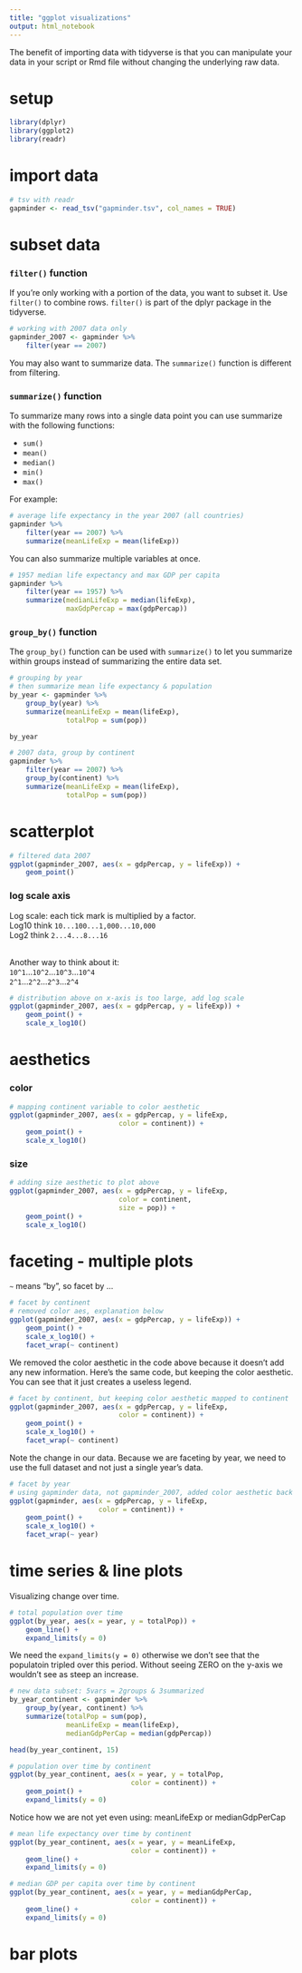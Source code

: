 ```yaml
---
title: "ggplot visualizations"
output: html_notebook
---
```


The benefit of importing data with tidyverse is that you can manipulate your data in your script or Rmd file without changing the underlying raw data.

# setup

```r
library(dplyr)
library(ggplot2)
library(readr)
```


# import data

```r
# tsv with readr
gapminder <- read_tsv("gapminder.tsv", col_names = TRUE)
```


# subset data

### `filter()` function

If you're only working with a portion of the data, you want to subset it. Use `filter()` to combine rows. `filter()` is part of the dplyr package in the tidyverse.

```r
# working with 2007 data only
gapminder_2007 <- gapminder %>%
    filter(year == 2007)
```

You may also want to summarize data. The `summarize()` function is different from filtering.

### `summarize()` function

To summarize many rows into a single data point you can use summarize with the following functions:

* `sum()`
* `mean()`
* `median()`
* `min()`
* `max()`

For example:

```r
# average life expectancy in the year 2007 (all countries)
gapminder %>%
    filter(year == 2007) %>%
    summarize(meanLifeExp = mean(lifeExp))
```


You can also summarize multiple variables at once.

```r
# 1957 median life expectancy and max GDP per capita
gapminder %>%
    filter(year == 1957) %>%
    summarize(medianLifeExp = median(lifeExp),
              maxGdpPercap = max(gdpPercap))
```


### `group_by()` function

The `group_by()` function can be used with `summarize()` to let you summarize within groups instead of summarizing the entire data set.

```r
# grouping by year
# then summarize mean life expectancy & population
by_year <- gapminder %>%
    group_by(year) %>%
    summarize(meanLifeExp = mean(lifeExp),
              totalPop = sum(pop))

by_year
```

```r
# 2007 data, group by continent
gapminder %>%
    filter(year == 2007) %>%
    group_by(continent) %>%
    summarize(meanLifeExp = mean(lifeExp),
              totalPop = sum(pop))
```


# scatterplot

```r
# filtered data 2007
ggplot(gapminder_2007, aes(x = gdpPercap, y = lifeExp)) +
    geom_point()
```


### log scale axis

Log scale: each tick mark is multiplied by a factor. <br>
Log10 think `10...100...1,000...10,000` <br>
Log2 think `2...4...8...16` <br> <br>

Another way to think about it: <br>
`10^1`...`10^2`...`10^3`...`10^4` <br>
`2^1`...`2^2`...`2^3`...`2^4` <br>

```r
# distribution above on x-axis is too large, add log scale
ggplot(gapminder_2007, aes(x = gdpPercap, y = lifeExp)) +
    geom_point() +
    scale_x_log10()
```


# aesthetics

### color

```r
# mapping continent variable to color aesthetic
ggplot(gapminder_2007, aes(x = gdpPercap, y = lifeExp,
                           color = continent)) +
    geom_point() +
    scale_x_log10()
```

### size

```r
# adding size aesthetic to plot above
ggplot(gapminder_2007, aes(x = gdpPercap, y = lifeExp,
                           color = continent,
                           size = pop)) +
    geom_point() +
    scale_x_log10()
```


# faceting - multiple plots

`~` means "by", so facet by ...

```r
# facet by continent
# removed color aes, explanation below
ggplot(gapminder_2007, aes(x = gdpPercap, y = lifeExp)) +
    geom_point() +
    scale_x_log10() +
    facet_wrap(~ continent)
```

We removed the color aesthetic in the code above because it doesn't add any new information. Here's the same code, but keeping the color aesthetic. You can see that it just creates a useless legend.

```r
# facet by continent, but keeping color aesthetic mapped to continent
ggplot(gapminder_2007, aes(x = gdpPercap, y = lifeExp,
                           color = continent)) +
    geom_point() +
    scale_x_log10() +
    facet_wrap(~ continent)
```


Note the change in our data. Because we are faceting by year, we need to use the full dataset and not just a single year's data.

```r
# facet by year
# using gapminder data, not gapminder_2007, added color aesthetic back
ggplot(gapminder, aes(x = gdpPercap, y = lifeExp,
                      color = continent)) +
    geom_point() +
    scale_x_log10() +
    facet_wrap(~ year)
```


# time series & line plots

Visualizing change over time.

```r
# total population over time
ggplot(by_year, aes(x = year, y = totalPop)) +
    geom_line() +
    expand_limits(y = 0)
```

We need the `expand_limits(y = 0)` otherwise we don't see that the populatoin tripled over this period. Without seeing ZERO on the y-axis we wouldn't see as steep an increase.


```r
# new data subset: 5vars = 2groups & 3summarized 
by_year_continent <- gapminder %>% 
    group_by(year, continent) %>% 
    summarize(totalPop = sum(pop),
              meanLifeExp = mean(lifeExp),
              medianGdpPerCap = median(gdpPercap))

head(by_year_continent, 15)
```

```r
# population over time by continent
ggplot(by_year_continent, aes(x = year, y = totalPop,
                              color = continent)) +
    geom_point() +
    expand_limits(y = 0)

```

Notice how we are not yet even using: meanLifeExp or medianGdpPerCap

```r
# mean life expectancy over time by continent
ggplot(by_year_continent, aes(x = year, y = meanLifeExp,
                              color = continent)) +
    geom_line() +
    expand_limits(y = 0)
```


```r
# median GDP per capita over time by continent
ggplot(by_year_continent, aes(x = year, y = medianGdpPerCap,
                              color = continent)) +
    geom_line() +
    expand_limits(y = 0)
```

# bar plots

